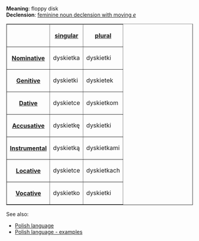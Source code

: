 '''Meaning''': floppy disk<br>
'''Declension''': [[Polish language - feminine noun declension with moving e|feminine noun declension with moving ''e'']]

<table border=1>
<tr><th><th>[[Polish language - singular number|singular]]<th>[[Polish language - plural number|plural]]</tr>
<tr><th>[[Polish language - nominative|Nominative]]<td>dyskietka<td>dyskietki</tr>
<tr><th>[[Polish language - genitive|Genitive]]<td>dyskietki<td>dyskietek</tr>
<tr><th>[[Polish language - dative|Dative]]<td>dyskietce<td>dyskietkom</tr>
<tr><th>[[Polish language - accusative|Accusative]]<td>dyskietkę<td>dyskietki</tr>
<tr><th>[[Polish language - instrumental|Instrumental]]<td>dyskietką<td>dyskietkami</tr>
<tr><th>[[Polish language - locative|Locative]]<td>dyskietce<td>dyskietkach</tr>
<tr><th>[[Polish language - vocative|Vocative]]<td>dyskietko<td>dyskietki</tr>
</table>

See also:
* [[Polish language]]
* [[Polish language - examples]]